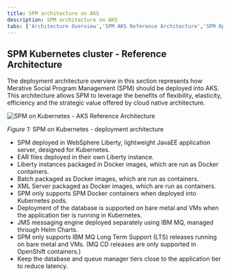 ```yaml
---
title: SPM architecture on AKS
description: SPM architecture on AKS
tabs: ['Architecture Overview','SPM AKS Reference Architecture','SPM OpenShift Reference Architecture','Dev Workstation','Static Content']
---
```


## SPM Kubernetes cluster - Reference Architecture

The deployment architecture overview in this section represents how Merative Social Program Management (SPM) should be deployed into AKS.
This architecture allows SPM to leverage the benefits of flexibility, elasticity, efficiency and the strategic value offered by cloud native architecture.

![SPM on Kubernetes - AKS Reference Architecture](../../../images/spm-reference-arch-kube.png)
<Caption>

*Figure 1:* SPM on Kubernetes - deployment architecture

</Caption>

* SPM deployed in WebSphere Liberty, lightweight JavaEE application server, designed for Kubernetes.
* EAR files deployed in their own Liberty instance.
* Liberty instances packaged in Docker images, which are run as Docker containers.
* Batch packaged as Docker images, which are run as containers.
* XML Server packaged as Docker images, which are run as containers.
* SPM only supports SPM Docker containers when deployed into Kubernetes pods.
* Deployment of the database is supported on bare metal and VMs when the application tier is running in Kubernetes.
* JMS messaging engine deployed separately using IBM MQ, managed through Helm Charts.
* SPM only supports IBM MQ Long Term Support (LTS) releases running on bare metal and VMs. (MQ CD releases are only supported in OpenShift containers.)
* Keep the database and queue manager tiers close to the application tier to reduce latency.
